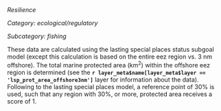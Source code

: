 *Resilience*

*Category: ecological/regulatory*

*Subcategory: fishing*

These data are calculated using the lasting special places status subgoal model (except this calculation is based on the entire eez region vs. 3 nm offshore).  The total marine protected area (km^2^) within the offshore eez region is determined (see the **`r layer_meta$name[layer_meta$layer == 'lsp_prot_area_offshore3nm']`** layer for information about the data). Following to the lasting special places model, a reference point of 30% is used, such that any region with 30%, or more, protected area receives a score of 1. 